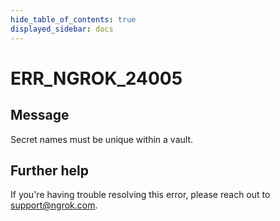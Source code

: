 ```yaml
---
hide_table_of_contents: true
displayed_sidebar: docs
---
```



# ERR_NGROK_24005

## Message

Secret names must be unique within a vault.

<ErrorDetails error="err_ngrok_24005" />

## Further help

If you're having trouble resolving this error, please reach out to [support@ngrok.com](mailto:support@ngrok.com?subject=Help%20with%20ERR_NGROK_24005).
